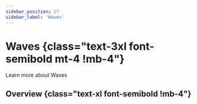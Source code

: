 ```yaml
---
sidebar_position: 27
sidebar_label: 'Waves'
---
```


# Waves {class="text-3xl font-semibold mt-4 !mb-4"}

Learn more about Waves

## Overview {class="text-xl font-semibold !mb-4"}

<Overview />
